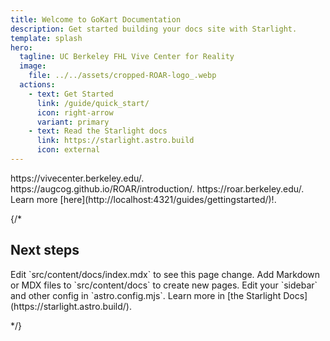 ```yaml
---
title: Welcome to GoKart Documentation
description: Get started building your docs site with Starlight.
template: splash
hero:
  tagline: UC Berkeley FHL Vive Center for Reality
  image:
    file: ../../assets/cropped-ROAR-logo_.webp
  actions:
    - text: Get Started
      link: /guide/quick_start/
      icon: right-arrow
      variant: primary
    - text: Read the Starlight docs
      link: https://starlight.astro.build
      icon: external
---
```



<CardGrid stagger>
	<Card title="FHL Vive Center for Enhanced Reality" icon="pencil">
		https://vivecenter.berkeley.edu/.
	</Card>
	<Card title="ROAR Documentation" icon="add-document">
		https://augcog.github.io/ROAR/introduction/.
	</Card>
	<Card title="UC Berkeley ROAR" icon="setting">
		https://roar.berkeley.edu/.
	</Card>
	<Card title="Read the docs" icon="open-book">
		Learn more [here](http://localhost:4321/guides/gettingstarted/)!.
	</Card>
</CardGrid>

{/* 
## Next steps

<CardGrid stagger>
	<Card title="Update content" icon="pencil">
		Edit `src/content/docs/index.mdx` to see this page change.
	</Card>
	<Card title="Add new content" icon="add-document">
		Add Markdown or MDX files to `src/content/docs` to create new pages.
	</Card>
	<Card title="Configure your site" icon="setting">
		Edit your `sidebar` and other config in `astro.config.mjs`.
	</Card>
	<Card title="Read the docs" icon="open-book">
		Learn more in [the Starlight Docs](https://starlight.astro.build/).
	</Card>
</CardGrid>

*/}